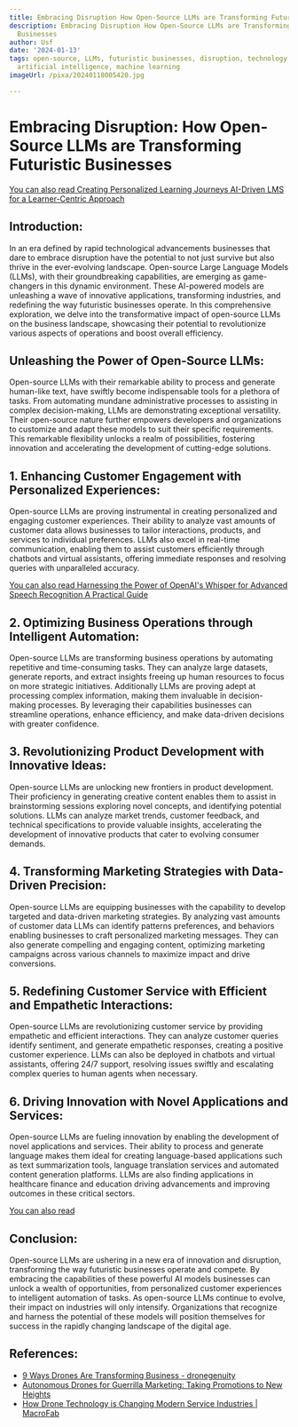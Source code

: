 ```yaml
---
title: Embracing Disruption How Open-Source LLMs are Transforming Futuristic Businesses
description: Embracing Disruption How Open-Source LLMs are Transforming Futuristic
  Businesses
author: Usf
date: '2024-01-13'
tags: open-source, LLMs, futuristic businesses, disruption, technology, innovation,
  artificial intelligence, machine learning
imageUrl: /pixa/20240118005420.jpg

---
```

# Embracing Disruption:  How Open-Source LLMs are Transforming Futuristic Businesses

[You can also read Creating Personalized  Learning Journeys AI-Driven LMS for a Learner-Centric Approach](Creating%20Personalized%20Learning%20Journeys%20AI-Driven%20LMS%20for%20a%20Learner-Centric%20Approach)


##  Introduction:
In an era  defined  by rapid technological advancements businesses that dare to embrace disruption have  the  potential to not just survive but also thrive in the ever-evolving landscape. Open-source Large Language Models (LLMs), with their groundbreaking capabilities, are emerging as game-changers in this dynamic environment. These AI-powered models are  unleashing a wave of innovative applications, transforming industries,  and redefining the way  futuristic businesses operate. In this comprehensive exploration, we delve into the transformative impact of open-source LLMs on the business landscape, showcasing their potential to revolutionize various aspects of operations and boost overall efficiency.

## Unleashing the Power of Open-Source LLMs:
Open-source LLMs with their remarkable ability to process and generate human-like text, have swiftly become indispensable tools for a plethora  of tasks. From  automating mundane administrative processes to assisting  in complex decision-making, LLMs are demonstrating exceptional versatility. Their open-source  nature further empowers developers and organizations  to  customize and adapt these models to  suit their specific requirements. This remarkable flexibility  unlocks a realm  of possibilities, fostering innovation and accelerating the development of cutting-edge solutions.

## 1. Enhancing Customer Engagement with  Personalized Experiences:
Open-source  LLMs  are proving instrumental in creating  personalized and engaging customer experiences. Their ability to analyze vast amounts  of customer  data allows businesses to tailor interactions, products,  and services to individual preferences. LLMs  also excel in real-time communication, enabling them to assist customers efficiently through chatbots and virtual assistants, offering immediate responses and resolving  queries with unparalleled accuracy.

[You can also  read Harnessing  the Power of  OpenAI's Whisper for Advanced Speech Recognition A Practical Guide](Harnessing%20the%20Power%20of%20OpenAI%27s%20Whisper%20for%20Advanced%20Speech%20Recognition%20A%20Practical%20Guide)


## 2. Optimizing Business Operations through Intelligent Automation:
Open-source LLMs are transforming  business operations  by automating repetitive and time-consuming tasks. They can  analyze large datasets, generate reports, and extract insights freeing up human resources  to focus  on more strategic initiatives. Additionally LLMs  are proving adept at processing complex information, making them invaluable in  decision-making processes. By leveraging their capabilities businesses can streamline operations, enhance  efficiency, and make data-driven decisions with greater confidence.

## 3. Revolutionizing Product Development with Innovative Ideas:
Open-source LLMs are unlocking  new frontiers in product  development. Their proficiency in generating creative content enables them to assist in brainstorming sessions exploring novel concepts, and identifying potential solutions. LLMs can analyze market trends, customer feedback, and technical specifications to provide valuable insights, accelerating the development of innovative  products that cater to evolving consumer demands.

## 4. Transforming Marketing Strategies with Data-Driven  Precision:
Open-source LLMs are equipping businesses with the capability to develop targeted and data-driven marketing  strategies. By analyzing vast amounts of customer data LLMs can identify patterns  preferences, and  behaviors enabling businesses to craft personalized marketing messages. They can also generate compelling and engaging content, optimizing marketing campaigns across various channels to maximize impact and drive conversions.

## 5. Redefining Customer Service with Efficient and Empathetic Interactions:
Open-source  LLMs  are revolutionizing customer service by providing empathetic and efficient interactions. They can analyze customer  queries identify  sentiment, and generate empathetic responses, creating a positive customer experience. LLMs can also be deployed in chatbots and virtual assistants, offering 24/7 support, resolving issues swiftly and  escalating complex queries to human agents when necessary.

## 6. Driving Innovation  with Novel Applications and Services:
Open-source LLMs are fueling innovation by enabling the development of novel applications and services. Their  ability to process and generate language makes them ideal for creating language-based applications such as  text summarization tools, language translation services  and automated  content generation platforms. LLMs  are also finding applications  in healthcare finance and education driving advancements and improving outcomes in these critical sectors.

[You can also read  ]()


## Conclusion:
Open-source  LLMs are ushering in a new era  of innovation and disruption, transforming the way futuristic businesses operate and  compete. By embracing the capabilities of these powerful AI  models businesses can unlock a wealth of opportunities, from personalized customer experiences to intelligent automation of  tasks. As open-source LLMs continue  to evolve, their impact on industries will only intensify. Organizations that recognize and harness the potential of these models  will position themselves for success  in the rapidly changing landscape  of the digital age.

## References:
- [9 Ways Drones Are Transforming Business - dronegenuity](https://www.dronegenuity.com/drones-transforming-business/)
- [Autonomous Drones for Guerrilla Marketing: Taking Promotions to New Heights](https://www.linkedin.com/pulse/autonomous-drones-guerrilla-marketing-taking-new-heights-ali-sedighi-v1btc?trk=article-ssr-frontend-pulse_more-articles_related-content-card)
- [How Drone Technology is Changing Modern Service Industries | MacroFab](https://www.macrofab.com/blog/how-drone-technology-is-changing-modern-service-industries/)
